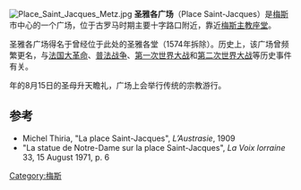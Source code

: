 [[File:Place_Saint_Jacques_Metz.jpg|thumb]]
'''圣雅各广场'''（Place Saint-Jacques）是[[梅斯|梅斯]]市中心的一个广场，位于古罗马时期主要十字路口附近，靠近[[梅斯主教座堂|梅斯主教座堂]]。

圣雅各广场得名于曾经位于此处的圣雅各堂（1574年拆除）。历史上，该广场曾频繁更名，与[[法国大革命|法国大革命]]、[[普法战争|普法战争]]、[[第一次世界大战|第一次世界大战]]和[[第二次世界大战|第二次世界大战]]等历史事件有关。

年的8月15日的圣母升天瞻礼，广场上会举行传统的宗教游行。

== 参考 ==
<references />
* Michel Thiria, "La place Saint-Jacques", ''L’Austrasie'', 1909 {{fr icon}}
* "La statue de Notre-Dame sur la place Saint-Jacques", ''La Voix lorraine'' 33, 15 August 1971, p. 6 {{fr icon}}

{{Coord|49.1185|6.1760|type:landmark_region:FR|display=title}}
[[Category:梅斯|Category:梅斯]]